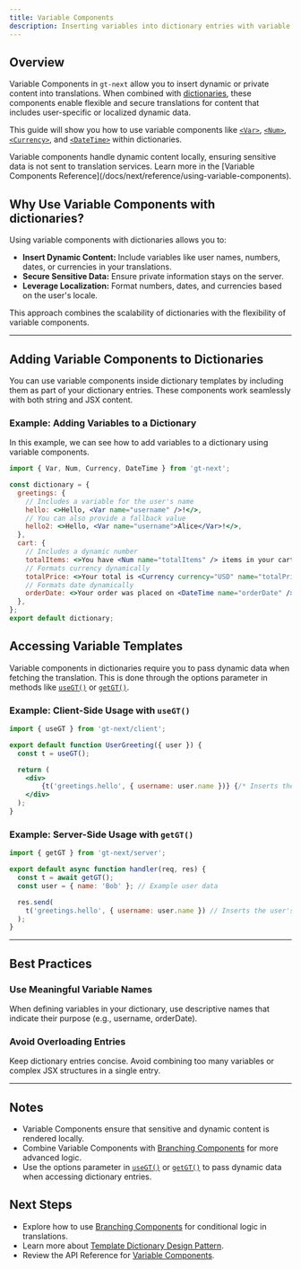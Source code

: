 ```yaml
---
title: Variable Components
description: Inserting variables into dictionary entries with variable components
---
```


## Overview

Variable Components in `gt-next` allow you to insert dynamic or private content into translations.
When combined with [dictionaries](/docs/next/reference/dictionaries/dictionaries),
these components enable flexible and secure translations for content that includes user-specific or localized dynamic data.

This guide will show you how to use variable components like [`<Var>`](/docs/next/api/components/var), [`<Num>`](/docs/next/api/components/num),
[`<Currency>`](/docs/next/api/components/currency), and [`<DateTime>`](/docs/next/api/components/datetime) within dictionaries.

<Callout>
    Variable components handle dynamic content locally, ensuring sensitive data is not sent to translation services.
    Learn more in the [Variable Components Reference](/docs/next/reference/using-variable-components).
</Callout>

## Why Use Variable Components with dictionaries?

Using variable components with dictionaries allows you to:
 * **Insert Dynamic Content:** Include variables like user names, numbers, dates, or currencies in your translations.
 * **Secure Sensitive Data:** Ensure private information stays on the server.
 * **Leverage Localization:** Format numbers, dates, and currencies based on the user's locale.

This approach combines the scalability of dictionaries with the flexibility of variable components.

---

## Adding Variable Components to Dictionaries

You can use variable components inside dictionary templates by including them as part of your dictionary entries.
These components work seamlessly with both string and JSX content.

### Example: Adding Variables to a Dictionary

In this example, we can see how to add variables to a dictionary using variable components.

```jsx title="src/dictionary.js"
import { Var, Num, Currency, DateTime } from 'gt-next';

const dictionary = {
  greetings: {
    // Includes a variable for the user's name
    hello: <>Hello, <Var name="username" />!</>,
    // You can also provide a fallback value
    hello2: <>Hello, <Var name="username">Alice</Var>!</>,
  },
  cart: {
    // Includes a dynamic number
    totalItems: <>You have <Num name="totalItems" /> items in your cart.</>,
    // Formats currency dynamically
    totalPrice: <>Your total is <Currency currency="USD" name="totalPrice" />.</>,
    // Formats date dynamically
    orderDate: <>Your order was placed on <DateTime name="orderDate" />.</>,
  },
};
export default dictionary;
```

## Accessing Variable Templates

Variable components in dictionaries require you to pass dynamic data when fetching the translation.
This is done through the options parameter in methods like [`useGT()`](/docs/next/api/methods/client/useGT) or [`getGT()`](/docs/next/api/methods/server/getGT).

### Example: Client-Side Usage with `useGT()`

```jsx title="src/components/UserGreeting.js" copy
import { useGT } from 'gt-next/client';

export default function UserGreeting({ user }) {
  const t = useGT();

  return (
    <div>
        {t('greetings.hello', { username: user.name })} {/* Inserts the user's name */}
    </div>
  );
}
```

### Example: Server-Side Usage with `getGT()`

```jsx title="src/pages/OrderConfirmation.js" copy
import { getGT } from 'gt-next/server';

export default async function handler(req, res) {
  const t = await getGT();
  const user = { name: 'Bob' }; // Example user data

  res.send(
    t('greetings.hello', { username: user.name }) // Inserts the user's name
  );
}
```

---

## Best Practices

### Use Meaningful Variable Names

When defining variables in your dictionary, use descriptive names that indicate their purpose (e.g., username, orderDate).

### Avoid Overloading Entries

Keep dictionary entries concise. Avoid combining too many variables or complex JSX structures in a single entry.

---

## Notes
 * Variable Components ensure that sensitive and dynamic content is rendered locally.
 * Combine Variable Components with [Branching Components](/docs/next/reference/dictionaries/branching-components) for more advanced logic.
 * Use the options parameter in [`useGT()`](/docs/next/api/methods/client/useGT) or [`getGT()`](/docs/next/api/methods/server/getGT) to pass dynamic data when accessing dictionary entries.

## Next Steps
 * Explore how to use [Branching Components](/docs/next/reference/dictionaries/branching-components) for conditional logic in translations.
 * Learn more about [Template Dictionary Design Pattern](/docs/next/reference/dictionaries/dictionaries).
 * Review the API Reference for [Variable Components](/docs/next/api/components/var).